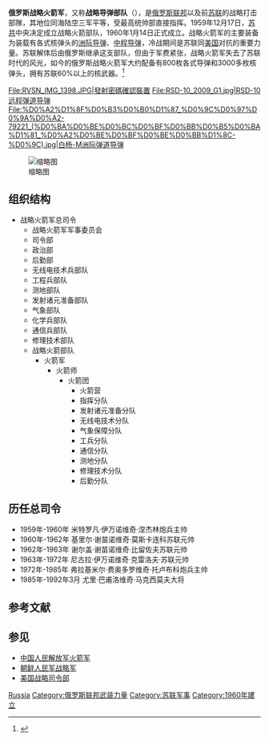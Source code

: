 {{Refimprove|time=2022-04-03T21:16:23+00:00}}
{{Infobox military unit
|unit_name=俄罗斯战略火箭军<br />{{lang|ru|Ракетные войска стратегического назначения}}
|image=[[File:Great_emblem_of_Strategic_Rocket_Forces_of_Russia.svg|250px]]<br />[[File:Flag_of_Strategic_Rocket_Forces_of_Russia.svg|250px]]
|caption=标志与旗帜
|dates=1959年12月17日至今
|country={{URS}}{{to}}{{RUS}}
|branch=
|type=
|role=[[战略威慑|战略威慑]]
|size=6萬人
|command_structure=
|garrison=Вла́сиха ({{link-ru|弗拉西卡 (莫斯科州)|Власиха (посёлок в Московской области)|Одинцово-10}}), 2.5 km northwest of [[Odintsovo|Odintsovo]], [[Moscow_Oblast|Moscow Oblast]]
|current_commander=
|battles=
|notable_commanders=
|anniversaries=12月17日
}}
{{核武器 |hidden = 1 }}

'''俄罗斯战略火箭军'''，又称'''战略导弹部队'''（{{lang-ru|Ракетные войска стратегического назначения}}），是[[俄罗斯联邦|俄罗斯联邦]]以及前[[苏联|苏联]]的战略打击部隊，其地位同海陆空三军平等，受最高统帅部直接指挥。1959年12月17日，[[苏共|苏共]]中央决定成立战略火箭部队，1960年1月14日正式成立。战略火箭军的主要装备为装载有各式核弹头的[[洲际导弹|洲际导弹]]、[[中程导弹|中程导弹]]，冷战期间是苏联同[[美国|美国]]对抗的重要力量。苏联解体后由俄罗斯继承这支部队，但由于军费紧张，战略火箭军失去了苏联时代的风光，如今的俄罗斯战略火箭军大约配备有800枚各式导弹和3000多枚核弹头，拥有苏联60%以上的核武器。<ref>{{Cite web |url=http://mil.news.sina.com.cn/2004-02-18/1531182916.html |title=风雨中的俄罗斯之盾——俄战略火箭军 |accessdate=2011-01-02 |archive-date=2013-05-21 |archive-url=https://web.archive.org/web/20130521172339/http://mil.news.sina.com.cn/2004-02-18/1531182916.html |dead-url=no }}</ref>
<gallery>
File:RVSN_IMG_1398.JPG|發射密碼確認裝置
File:RSD-10_2009_G1.jpg|RSD-10远程弹道导弹
File:%D0%A2%D1%8F%D0%B3%D0%B0%D1%87_%D0%9C%D0%97%D0%9A%D0%A2-79221_(%D0%BA%D0%BE%D0%BC%D0%BF%D0%BB%D0%B5%D0%BA%D1%81_%D0%A2%D0%BE%D0%BF%D0%BE%D0%BB%D1%8C-%D0%9C).jpg|[[白杨-M洲际弹道导弹|白杨-M洲际弹道导弹]]
</gallery>
[[File:Soviet_Military_Power_ICBM_map.gif|缩略图]]

==组织结构==
*战略火箭军总司令
**战略火箭军军事委员会
**司令部
**政治部
**后勤部
**无线电技术兵部队
**工程兵部队
**测地部队
**发射诸元准备部队
**气象部队
**化学兵部队
**通信兵部队
**修理技术部队
**战略火箭部队
***火箭军
****火箭师
*****火箭团
******火箭营
******指挥分队
******发射诸元准备分队
******无线电技术分队
******气象保障分队
******工兵分队
******通信分队
******测地分队
******修理技术分队
******后勤分队

==历任总司令==
* 1959年-1960年 米特罗凡·伊万诺维奇·涅杰林炮兵主帅
* 1960年-1962年 基里尔·谢苗诺维奇·莫斯卡连科苏联元帅
* 1962年-1963年 谢尔盖·谢苗诺维奇·比留佐夫苏联元帅
* 1963年-1972年 尼古拉·伊万诺维奇·克雷洛夫·苏联元帅
* 1972年-1985年 弗拉基米尔·费奥多罗维奇·托卢布科炮兵主帅
* 1985年-1992年3月 尤里·巴甫洛维奇·马克西莫夫大将

== 参考文献 ==
{{Reflist}}

== 参见 ==
{{Portal|俄罗斯|苏联|军事}}
* [[中国人民解放军火箭军|中国人民解放军火箭军]]
* [[朝鲜人民军战略军|朝鲜人民军战略军]]
* [[美国战略司令部|美国战略司令部]]

[[Category:战略导弹部队|Russia]]
[[Category:俄罗斯联邦武装力量|Category:俄罗斯联邦武装力量]]
[[Category:苏联军事|Category:苏联军事]]
[[Category:1960年建立|Category:1960年建立]]